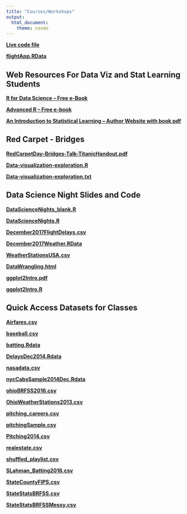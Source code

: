 ```yaml
---
title: "Courses/Workshops"
output: 
  html_document:
    theme: cosmo
---
```


**[Live code file](https://docs.google.com/document/d/11tTeVhv5v9YjRu8SGHGvJRPy0bo1OyuSpZq-Hl-P-UY/edit?usp=sharing)**

 **[flightApp.RData](documents/data/flightApp.RData)**

## Web Resources For Data Viz and Stat Learning Students

 **[R for Data Science -- Free e-Book](https://r4ds.had.co.nz/)**
 
 **[Advanced R -- Free e-book](http://adv-r.had.co.nz/)**

 **[An Introduction to Statistical Learning -- Author Website with book pdf ](http://www-bcf.usc.edu/~gareth/ISL/)**

## Red Carpet - Bridges 

 **[RedCarpetDay-Bridges-Talk-TitanicHandout.pdf](documents/RedCarpetDay-Bridges-Talk-TitanicHandout.pdf)**

 **[Data-visualization-exploration.R](documents/Data-visualization-exploration.R)**

 **[Data-visualization-exploration.txt](documents/Data-visualization-exploration.txt)**

## Data Science Night Slides and Code

 **[DataScienceNights_blank.R](documents/DataScienceNights_blank.R)**

 **[DataScienceNights.R](documents/DataScienceNights.R)**

 **[December2017FlightDelays.csv](documents/data/December2017FlightDelays.csv)**
 
 **[December2017Weather.RData](documents/data/December2017Weather.RData)**
 
 **[WeatherStationsUSA.csv](documents/data/WeatherStationsUSA.csv)**
 
 **[DataWrangling.html](documents/DataWrangling.html)**

 **[ggplot2Intro.pdf](documents/ggplot2Intro.pdf)**

 **[ggplot2Intro.R](documents/ggplot2Intro.R)**
 
## Quick Access Datasets for Classes

 **[Airfares.csv](documents/data/Airfares.csv)**

 **[baseball.csv](documents/data/baseball.csv)**
 
 **[batting.Rdata](documents/data/batting.Rdata)**

 **[DelaysDec2014.Rdata](documents/data/DelaysDec2014.Rdata)**

 **[nasadata.csv](documents/data/nasadata.csv)**

 **[nycCabsSample2014Dec.Rdata](documents/data/nycCabsSample2014Dec.Rdata)**

 **[ohioBRFSS2016.csv](documents/data/ohioBRFSS2016.csv)**

 **[OhioWeatherStations2013.csv](documents/data/OhioWeatherStations2013.csv)**
 
 **[pitching_careers.csv](documents/data/pitching_careers.csv)**

 **[pitchingSample.csv](documents/data/pitchingSample.csv)**

 **[Pitching2014.csv](documents/data/Pitching2014.csv)**

 **[realestate.csv](documents/data/realestate.csv)**

 **[shuffled_playlist.csv](documents/shuffled_playlist.csv)**

 **[SLahman_Batting2016.csv](documents/SLahman_Batting2016.csv)**

 **[StateCountyFIPS.csv](documents/data/StateCountyFIPS.csv)**

 **[StateStatsBRFSS.csv](documents/data/StateStatsBRFSS.csv)**

 **[StateStatsBRFSSMessy.csv](documents/data/StateStatsBRFSSMessy.csv)**